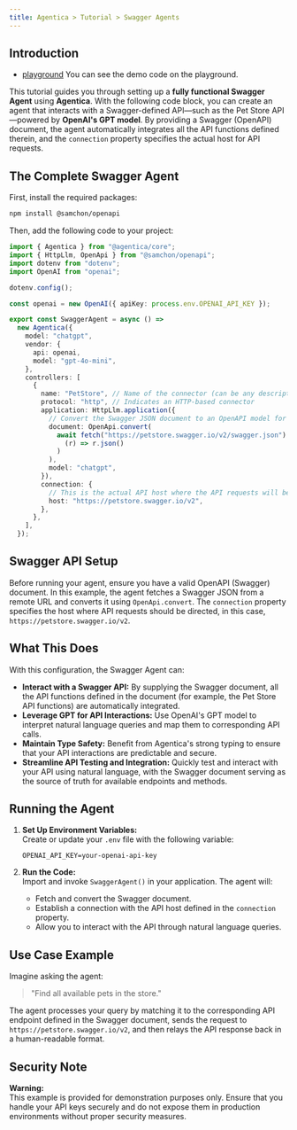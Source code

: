 ```yaml
---
title: Agentica > Tutorial > Swagger Agents
---
```


## Introduction

- [playground](https://stackblitz.com/~/github.com/wrtnlabs/agentica-tutorial-swagger?file=README.md) You can see the demo code on the playground.

This tutorial guides you through setting up a **fully functional Swagger Agent** using **Agentica**. With the following code block, you can create an agent that interacts with a Swagger-defined API—such as the Pet Store API—powered by **OpenAI's GPT model**. By providing a Swagger (OpenAPI) document, the agent automatically integrates all the API functions defined therein, and the `connection` property specifies the actual host for API requests.

## The Complete Swagger Agent

First, install the required packages:

```bash
npm install @samchon/openapi
```

Then, add the following code to your project:

```typescript
import { Agentica } from "@agentica/core";
import { HttpLlm, OpenApi } from "@samchon/openapi";
import dotenv from "dotenv";
import OpenAI from "openai";

dotenv.config();

const openai = new OpenAI({ apiKey: process.env.OPENAI_API_KEY });

export const SwaggerAgent = async () =>
  new Agentica({
    model: "chatgpt",
    vendor: {
      api: openai,
      model: "gpt-4o-mini",
    },
    controllers: [
      {
        name: "PetStore", // Name of the connector (can be any descriptive name)
        protocol: "http", // Indicates an HTTP-based connector
        application: HttpLlm.application({
          // Convert the Swagger JSON document to an OpenAPI model for Agentica.
          document: OpenApi.convert(
            await fetch("https://petstore.swagger.io/v2/swagger.json").then(
              (r) => r.json()
            )
          ),
          model: "chatgpt",
        }),
        connection: {
          // This is the actual API host where the API requests will be sent.
          host: "https://petstore.swagger.io/v2",
        },
      },
    ],
  });
```

## Swagger API Setup

Before running your agent, ensure you have a valid OpenAPI (Swagger) document. In this example, the agent fetches a Swagger JSON from a remote URL and converts it using `OpenApi.convert`. The `connection` property specifies the host where API requests should be directed, in this case, `https://petstore.swagger.io/v2`.

## What This Does

With this configuration, the Swagger Agent can:

- **Interact with a Swagger API:** By supplying the Swagger document, all the API functions defined in the document (for example, the Pet Store API functions) are automatically integrated.
- **Leverage GPT for API Interactions:** Use OpenAI's GPT model to interpret natural language queries and map them to corresponding API calls.
- **Maintain Type Safety:** Benefit from Agentica's strong typing to ensure that your API interactions are predictable and secure.
- **Streamline API Testing and Integration:** Quickly test and interact with your API using natural language, with the Swagger document serving as the source of truth for available endpoints and methods.

## Running the Agent

1. **Set Up Environment Variables:**  
   Create or update your `.env` file with the following variable:

   ```env
   OPENAI_API_KEY=your-openai-api-key
   ```

2. **Run the Code:**  
   Import and invoke `SwaggerAgent()` in your application. The agent will:
   - Fetch and convert the Swagger document.
   - Establish a connection with the API host defined in the `connection` property.
   - Allow you to interact with the API through natural language queries.

## Use Case Example

Imagine asking the agent:

> "Find all available pets in the store."

The agent processes your query by matching it to the corresponding API endpoint defined in the Swagger document, sends the request to `https://petstore.swagger.io/v2`, and then relays the API response back in a human-readable format.

## Security Note

**Warning:**  
This example is provided for demonstration purposes only. Ensure that you handle your API keys securely and do not expose them in production environments without proper security measures.

